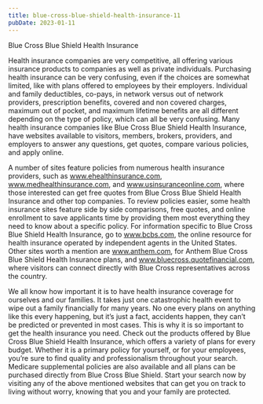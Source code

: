 ```yaml
---
title: blue-cross-blue-shield-health-insurance-11
pubDate: 2023-01-11
---
```


Blue Cross Blue Shield Health Insurance

Health insurance companies are very competitive, all offering various insurance products to companies as well as private individuals. Purchasing health insurance can be very confusing, even if the choices are somewhat limited, like with plans offered to employees by their employers. Individual and family deductibles, co-pays, in network versus out of network providers, prescription benefits, covered and non covered charges, maximum out of pocket, and maximum lifetime benefits are all different depending on the type of policy, which can all be very confusing. Many health insurance companies like Blue Cross Blue Shield Health Insurance, have websites available to visitors, members, brokers, providers, and employers to answer any questions, get quotes, compare various policies, and apply online.  

A number of sites feature policies from numerous health insurance providers, such as www.ehealthinsurance.com, www.medhealthinsurance.com, and www.usinsuranceonline.com, where those interested can get free quotes from Blue Cross Blue Shield Health Insurance and other top companies. To review policies easier, some health insurance sites feature side by side comparisons, free quotes, and online enrollment to save applicants time by providing them most everything they need to know about a specific policy. For information specific to Blue Cross Blue Shield Health Insurance, go to www.bcbs.com, the online resource for health insurance operated by independent agents in the United States. Other sites worth a mention are www.anthem.com, for Anthem Blue Cross Blue Shield Health Insurance plans, and www.bluecross.quotefinancial.com, where visitors can connect directly with Blue Cross representatives across the country.  

We all know how important it is to have health insurance coverage for ourselves and our families. It takes just one catastrophic health event to wipe out a family financially for many years. No one every plans on anything like this every happening, but it’s just a fact, accidents happen, they can’t be predicted or prevented in most cases. This is why it is so important to get the health insurance you need. Check out the products offered by Blue Cross Blue Shield Health Insurance, which offers a variety of plans for every budget. Whether it is a primary policy for yourself, or for your employees, you’re sure to find quality and professionalism throughout your search. Medicare supplemental policies are also available and all plans can be purchased directly from Blue Cross Blue Shield. Start your search now by visiting any of the above mentioned websites that can get you on track to living without worry, knowing that you and your family are protected.